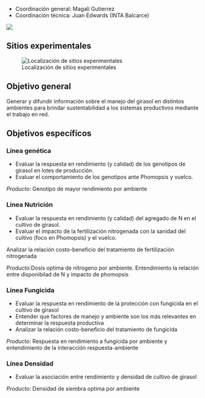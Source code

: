 - Coordinación general: Magalí Gutierrez 
- Coordinación técnica: Juan Edwards (INTA Balcarce)

![](figs/0_aapre_seba.png){fig-align="center" heigth="50"}

## Sitios experimentales {.unnumbered}

![Localización de sitios experimentales](/mapa.png){fig-align="center"}

## Objetivo general 

Generar y difundir información sobre el manejo del girasol en distintos ambientes para brindar sustentabilidad a los sistemas productivos mediante el trabajo en red.

## Objetivos específicos 

### Línea genética	

- Evaluar la respuesta en rendimiento (y calidad) de los genotipos de girasol en lotes de producción. 
- Evaluar el comportamiento de los genotipos ante Phomopsis y vuelco.	

*Producto:* Genotipo de mayor rendimiento por ambiente

### Linea Nutrición	

- Evaluar la respuesta en rendimiento (y calidad) del agregado de N en el cultivo de girasol. 
- Evaluar el impacto de la fertilización nitrogenada con la sanidad del cultivo (foco en Phomopsis) y el vuelco. 

 Analizar la relación costo-beneficio del tratamiento de fertilización nitrogenada	

*Producto:*Dosis optima de nitrogeno por ambiente. Entendimiento la relación entre disponibilad de N y impacto de phomopsis

### Linea Fungicida	

- Evaluar la respuesta en rendimiento de la protección con fungicida en el cultivo de girasol
- Entender que factores de manejo y ambiente son los más relevantes en determinar la respuesta productiva
- Analizar la relación costo-beneficio del tratamiento de fungicida	

*Producto:* Respuesta en rendimiento a fungicida por ambiente y entendimiento de la interacción respuesta-ambiente

### Línea Densidad	

- Evaluar la asociación entre rendimiento y densidad de cultivo de girasol	

*Producto:* Densidad de siembra optima por ambiente


